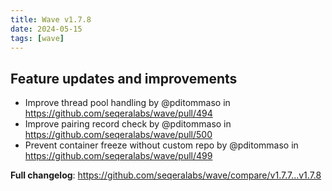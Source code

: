 ```yaml
---
title: Wave v1.7.8
date: 2024-05-15
tags: [wave]
---
```


## Feature updates and improvements

- Improve thread pool handling by @pditommaso in https://github.com/seqeralabs/wave/pull/494
- Improve pairing record check by @pditommaso in https://github.com/seqeralabs/wave/pull/500
- Prevent container freeze without custom repo by @pditommaso in https://github.com/seqeralabs/wave/pull/499

**Full changelog**: https://github.com/seqeralabs/wave/compare/v1.7.7...v1.7.8
